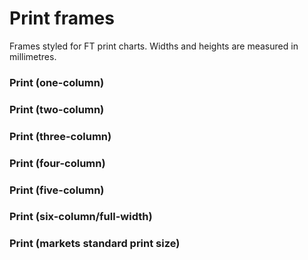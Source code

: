 
<Meta title="Components/Chartframes/Print" component={ChartFrame} />

# Print frames

Frames styled for FT print charts. Widths and heights are measured in millimetres.

### Print (one-column)

<Preview>
  <Story name="One-column">
    <ChartFrame type="print" width={53.71} height={69.85} />
  </Story>
</Preview>

### Print (two-column)

<Preview>
  <Story name="Two-column">
    <ChartFrame type="print" width={112.25} height={69.85} />
  </Story>
</Preview>

### Print (three-column)

<Preview>
  <Story name="Three-column">
    <ChartFrame type="print" width={170.8} height={69.85} />
  </Story>
</Preview>

### Print (four-column)

<Preview>
  <Story name="Four-column">
    <ChartFrame type="print" width={229.34} height={69.85} />
  </Story>
</Preview>

### Print (five-column)

<Preview>
  <Story name="Five-column">
    <ChartFrame type="print" width={287.88} height={69.85} />
  </Story>
</Preview>

### Print (six-column/full-width)

<Preview>
  <Story name="Six-column">
    <ChartFrame type="print" width={346.43} height={69.85} />
  </Story>
</Preview>

### Print (markets standard print size)

<Preview>
  <Story name="Markets standard print size">
    <ChartFrame type="print" width={74} height={69.85} />
  </Story>
</Preview>
